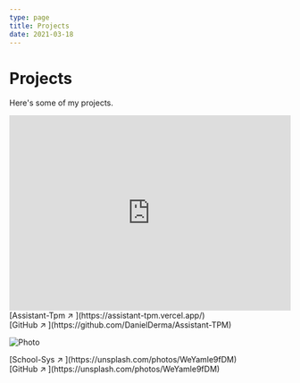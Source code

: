 ```yaml
---
type: page
title: Projects
date: 2021-03-18
---
```


# Projects

Here's some of my projects.


<iframe
  width="100%"
  height="350"
  src="https://www.youtube.com/embed/WH4svm2U6p4?controls=0"
  title="YouTube video player"
  frameborder="0"
  allow="accelerometer; autoplay; clipboard-write; encrypted-media; gyroscope; picture-in-picture"
  allowfullscreen
></iframe>

<div className="bottoms">
  <div>[Assistant-Tpm ↗ ](https://assistant-tpm.vercel.app/)</div>
  <div>[GitHub ↗ ](https://github.com/DanielDerma/Assistant-TPM)</div>
</div>

<Image
  src="/images/school-sys.png"
  alt="Photo"
  width={1920}
  height={1080}
  priority
  className="next-image"
/>
<div className="bottoms">
  <div>[School-Sys ↗ ](https://unsplash.com/photos/WeYamle9fDM)</div>
  <div>[GitHub ↗ ](https://unsplash.com/photos/WeYamle9fDM)</div>
</div>
